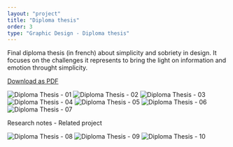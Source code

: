 ```yaml
---
layout: "project"
title: "Diploma thesis"
order: 3
type: "Graphic Design - Diploma thesis"
---
```


Final diploma thesis (in french) about simplicity and sobriety in design. It focuses on the challenges it represents to bring the light on information and emotion throught simplicity.

[Download as PDF](/files/memoire.pdf)

![Diploma Thesis - 01](/img/memoire/memoire-01.jpg)
![Diploma Thesis - 02](/img/memoire/memoire-02.jpg)
![Diploma Thesis - 03](/img/memoire/memoire-03.jpg)
![Diploma Thesis - 04](/img/memoire/memoire-04.jpg)
![Diploma Thesis - 05](/img/memoire/memoire-05.jpg)
![Diploma Thesis - 06](/img/memoire/memoire-06.jpg)
![Diploma Thesis - 07](/img/memoire/memoire-07.jpg)

Research notes - Related project

![Diploma Thesis - 08](/img/memoire/memoire-08.jpg)
![Diploma Thesis - 09](/img/memoire/memoire-09.jpg)
![Diploma Thesis - 10](/img/memoire/memoire-10.jpg)

<VimeoEmbed videoUrl="https://player.vimeo.com/video/26440114" />
